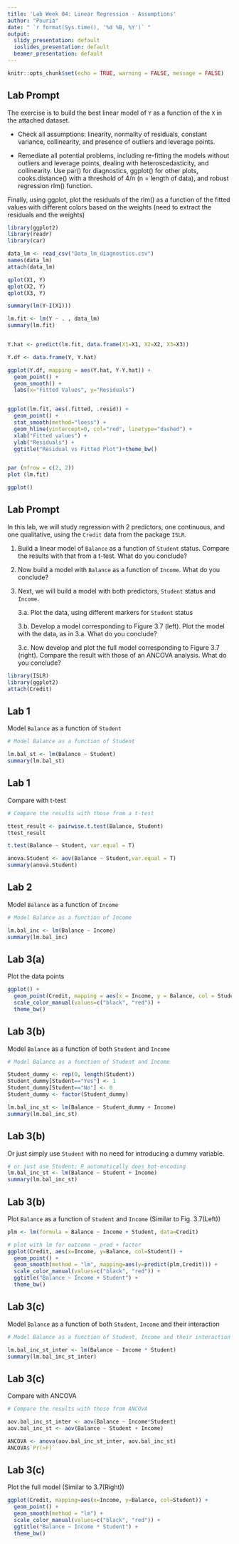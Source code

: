 ```yaml
---
title: 'Lab Week 04: Linear Regression - Assumptions'
author: "Pouria"
date: " `r format(Sys.time(), '%d %B, %Y')` "
output:
  slidy_presentation: default
  ioslides_presentation: default
  beamer_presentation: default
---
```


```r
knitr::opts_chunk$set(echo = TRUE, warning = FALSE, message = FALSE)
```


## Lab Prompt

The exercise is to build the best linear model of `Y` as a function of the `X` in the attached dataset. 

- Check all assumptions: linearity, normality of residuals, constant variance, collinearity, and presence of outliers and leverage points.   

- Remediate all potential problems, including re-fitting the models without  outliers and leverage points, dealing with heteroscedasticity, and collinearity. Use par() for diagnostics, ggplot() for other plots, cooks.distance() with a threshold of 4/n (n  = length of data), and robust regression rlm() function.

 

Finally, using ggplot, plot the residuals of the rlm() as a function of the fitted values with different colors based on the weights (need to extract the residuals and the weights)


```r
library(ggplot2)
library(readr)
library(car)
```



```r
data_lm <- read_csv("Data_lm_diagnostics.csv")
names(data_lm)
attach(data_lm)
```

```r
qplot(X1, Y)
qplot(X2, Y)
qplot(X3, Y)

```

```r
summary(lm(Y~I(X1)))
```


```r
lm.fit <- lm(Y ~ . , data_lm)
summary(lm.fit)
```


```r

```


```r
Y.hat <- predict(lm.fit, data.frame(X1=X1, X2=X2, X3=X3))

Y.df <- data.frame(Y, Y.hat)

ggplot(Y.df, mapping = aes(Y.hat, Y-Y.hat)) +
  geom_point() +
  geom_smooth() +
  labs(x="Fitted Values", y="Residuals")


ggplot(lm.fit, aes(.fitted, .resid)) +
  geom_point() +
  stat_smooth(method="loess") + 
  geom_hline(yintercept=0, col="red", linetype="dashed") +
  xlab("Fitted values") +
  ylab("Residuals") +
  ggtitle("Residual vs Fitted Plot")+theme_bw()
```

```r

```


```r
par (mfrow = c(2, 2))
plot (lm.fit)

ggplot()
```



## Lab Prompt

In this lab, we will study regression with 2 predictors, one continuous, and one qualitative, using the `Credit` data from the package `ISLR`.

1. Build a linear model of `Balance` as a function of `Student` status. Compare the results with that from a t-test. What do you conclude?
2. Now build a model with `Balance` as a function of `Income`. What do you conclude?
3. Next, we will build a model with both predictors, `Student` status and `Income`.
    
    3.a. Plot the data, using different markers for `Student` status
    
    3.b. Develop a model corresponding to Figure 3.7 (left). Plot the model with the data, as in 3.a. What do you conclude?
    
    3.c. Now develop and plot the full model corresponding to Figure 3.7 (right). Compare the result with those of an ANCOVA analysis. What do you conclude?



```r
library(ISLR)
library(ggplot2)
attach(Credit)

```

## Lab 1

Model `Balance` as a function of `Student`

```r
# Model Balance as a function of Student
```

```r
lm.bal_st <- lm(Balance ~ Student)
summary(lm.bal_st)

```

## Lab 1
Compare with t-test

```r
# Compare the results with those from a t-test
```


```r
ttest_result <- pairwise.t.test(Balance, Student)
ttest_result

t.test(Balance ~ Student, var.equal = T)

anova.Student <- aov(Balance ~ Student,var.equal = T)
summary(anova.Student)
```


## Lab 2

Model `Balance` as a function of `Income`

```r
# Model Balance as a function of Income
```

```r
lm.bal_inc <- lm(Balance ~ Income)
summary(lm.bal_inc)
```


## Lab 3(a)

Plot the data points

```r
ggplot() +
  geom_point(Credit, mapping = aes(x = Income, y = Balance, col = Student)) +
  scale_color_manual(values=c("black", "red")) +
  theme_bw()
```

## Lab 3(b)

Model `Balance` as a function of both `Student` and `Income`

```r
# Model Balance as a function of Student and Income
```

```r
Student_dummy <- rep(0, length(Student))
Student_dummy[Student=="Yes"] <- 1
Student_dummy[Student=="No"] <- 0
Student_dummy <- factor(Student_dummy)

lm.bal_inc_st <- lm(Balance ~ Student_dummy + Income)
summary(lm.bal_inc_st)
```

## Lab 3(b)

Or just simply use `Student` with no need for introducing a dummy variable.

```r
# or just use Student; R automatically does hot-encoding
lm.bal_inc_st <- lm(Balance ~ Student + Income)
summary(lm.bal_inc_st)
```


## Lab 3(b)

Plot `Balance` as a function of `Student` and `Income` (Similar to Fig. 3.7(Left))

```r
plm <- lm(formula = Balance ~ Income + Student, data=Credit)

# plot with lm for outcome ~ pred + factor
ggplot(Credit, aes(x=Income, y=Balance, col=Student)) +
  geom_point() +
  geom_smooth(method = "lm", mapping=aes(y=predict(plm,Credit))) +
  scale_color_manual(values=c("black", "red")) +
  ggtitle("Balance ~ Income + Student") +
  theme_bw()

```


## Lab 3(c)

Model `Balance` as a function of both `Student`, `Income` and their interaction

```r
# Model Balance as a function of Student, Income and their interaction
```

```r
lm.bal_inc_st_inter <- lm(Balance ~ Income * Student)
summary(lm.bal_inc_st_inter)
```

## Lab 3(c)

Compare with ANCOVA

```r
# Compare the results with those from ANCOVA
```

```r
aov.bal_inc_st_inter <- aov(Balance ~ Income*Student)
aov.bal_inc_st <- aov(Balance ~ Student + Income)

ANCOVA <- anova(aov.bal_inc_st_inter, aov.bal_inc_st)
ANCOVA$`Pr(>F)`
```

## Lab 3(c)

Plot the full model (Similar to 3.7(Right))

```r
ggplot(Credit, mapping=aes(x=Income, y=Balance, col=Student)) +
  geom_point() +
  geom_smooth(method = "lm") +
  scale_color_manual(values=c("black", "red")) +
  ggtitle("Balance ~ Income * Student") +
  theme_bw()
```

